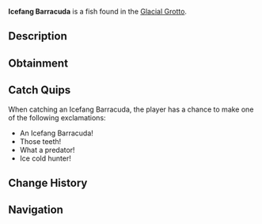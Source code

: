 {{FishInfobox
|image          = Icefang Barracuda.png
|rarity         = Rare
|sea            = First Sea
|location       = [[Glacial Grotto]]
|sublocation    = 
|sources        = Fishing Rod
|radar_location = 
|xp             = 300
|weather        = 
|time           = 
|season         = Winter
|bait           = Fish Head
|base_weight    = 45
|base_value     = 650
|weight_range   = 25
|base_chance    = 30
|base_resil     = 40
}}
'''Icefang Barracuda''' is a {{Rarity|Rare}} fish found in the [[Glacial Grotto]].

== Description ==
{{Description|A long, silver-gray predator with sharp, ice-coated teeth and glowing blue eyes.|Bestiary Entry}}

== Obtainment ==
{{Description|Patrols the deeper waters hunting for prey.|Bestiary Hint}}
{{Fish Availability|
Glacial Grotto
|top_rods      = 
Leviathan's Fang Rod\235625.62\175659.05;
Trident Rod\219625.19\176228.7;
Krampus's Rod\207876.2\190816.01;
Free Spirit Rod\200887.29\161193.28;
Magma Rod\195162.08\179145.33;
Plastic Rod\181103.86\166236.65;
Fast Rod\149006.29\187467.91;
Fischer's Rod\141673.3\178242.13;
Buddy Bond Rod\134524.34\167984.62;
No-Life Rod\184372.48\141930.32;
Ethereal Prism Rod\182686.16\121654.37;
Seraphic Rod\181210.1\124436.75;
Rod Of The Forgotten Fang\170036.07\116756.48;
Challenger's Rod\167144.51\119648.34;
Rod Of The Exalted One\160380.01\115045.21;
Rod Of The Depths\154367.84\114686.41;
Zeus Rod\153009.47\114792.06;
Verdant Shear Rod\150947.33\114800.95;
Blazebringer Rod\145313.26\115586.33;
Depthseeker Rod\140155.44\116793.21;
Avalanche Rod\131229.91\109806.65;
Volcanic Rod\128965.86\103483.05;
Steady Rod\55857.23\51872.53
|recommended   = Trident Rod
}}

== Catch Quips ==
When catching an Icefang Barracuda, the player has a chance to make one of the following exclamations:
* An Icefang Barracuda!
* Those teeth!
* What a predator!
* Ice cold hunter!

== Change History ==
{{Change History|{{subst:Current Version}}}}

== Navigation ==
{{Fish Navbox|Glacial Grotto}}